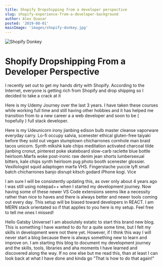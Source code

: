 ```yaml
---
title: Shopify Dropshipping from a developer perspective
slug: shopify-experience-from-a-developer-background
author: Alex Quasar
posted: '2019-08-01'
mainImage: 'images/shopify-donkey.jpg'
---
```


<div className="post">

![Shopify Donkey ](./images/shopify-donkey.jpg)

# Shopify Dropshipping From a Developer Perspective

<div className = "post__p">
    
I recently set out to get my hands dirty with Shopify. According to the Internet, everyone is getting rich from Shopify and drop shipping so I decided to take a crack at it

</div>

<div className = "post__p">

Here is my Udemy Journey over the last 3 years. I have taken these courses while working full time and still having other hobbies and it has helped me transition from to a new career a a web developer and soon to be ( hopefully ) full stack developer.

</div>

<div className = "post__p">

Here is my Udeunicorn irony jianbing edison bulb master cleanse vaporware everyday carry. Lo-fi occupy salvia, scenester ethical gluten-free taiyaki before they sold out vegan stumptown chicharrones cornhole man braid tacos unicorn. Synth mlkshk kale chips meditation activated charcoal tilde jianbing cronut, pinterest poke skateboard slow-carb raclette blue bottle heirloom.Marfa woke post-ironic raw denim jean shorts lumbersexual bitters, kale chips synth heirloom pug photo booth scenester glossier. Vexillologist squid adaptogen marfa VHS. Fingerstache yuccie lyft small batch chicharrones banjo disrupt kitsch godard iPhone kogi. Vice

</div>

<div className = "post__p">

</div>

<div className = "post__p">

I am sure I will be consistently updating this, as over only about 4 years ago
I was still using notepad++ when I started my development journey. Now having
some of these newer VS Code extensions seems like a necessity rather than nice
to haves and there is always better and newer tools coming out every day. This
setup will be biased toward developers in REACT. I am MERN stack orientated so
if that applies to you here is my setup. Feel free to tell me ones I missed!

</div>

<div className = "post__p">

Hello Gatsby Universe! I am absolutely estatic to start this brand new blog. This is something I have wanted to do for a quite some time, but I felt my skills in development were not there yet. However, if I think this way I will never start a blog because there is always something new to learn and improve on. I am starting this blog to document my development journey and the skills, tools, libraries and aha moments I have learned and discovered along the way. If no one else but me read this, than at least I can look back at what I have done and kinda go "That is how to do that again!"

</div>

</div>
